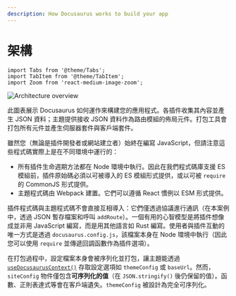 ```yaml
---
description: How Docusaurus works to build your app
---
```


# 架構

```mdx-code-block
import Tabs from '@theme/Tabs';
import TabItem from '@theme/TabItem';
import Zoom from 'react-medium-image-zoom';
```

<Zoom>

![Architecture overview](/img/architecture.png)

</Zoom>

此圖表展示 Docusaurus 如何運作來構建您的應用程式。各插件收集其內容並產生 JSON 資料；主題提供接收 JSON 資料作為路由模組的佈局元件。打包工具會打包所有元件並產生伺服器套件與客戶端套件。

雖然您（無論是插件開發者或網站建立者）始終在編寫 JavaScript，但請注意這些程式碼實際上是在不同環境中運行的：

- 所有插件生命週期方法都在 Node 環境中執行。因此在我們程式碼庫支援 ES 模組前，插件原始碼必須以可被導入的 ES 模組形式提供，或以可被 `require` 的 CommonJS 形式提供。
- 主題程式碼由 Webpack 建置。它們可以遵循 React 慣例以 ESM 形式提供。

插件程式碼與主題程式碼不會直接互相導入：它們僅透過協議進行通訊（在本案例中，透過 JSON 暫存檔案和呼叫 `addRoute`）。一個有用的心智模型是將插件想像成並非用 JavaScript 編寫，而是用其他語言如 Rust 編寫。使用者與插件互動的唯一方式是透過 `docusaurus.config.js`，該檔案本身在 Node 環境中執行（因此您可以使用 `require` 並傳遞回調函數作為插件選項）。

在打包過程中，設定檔案本身會被序列化並打包，讓主題能透過 [`useDocusaurusContext()`](../docusaurus-core.mdx#useDocusaurusContext) 存取設定選項如 `themeConfig` 或 `baseUrl`。然而，`siteConfig` 物件僅包含**可序列化的值**（在 `JSON.stringify()` 後仍保留的值）。函數、正則表達式等會在客戶端遺失。`themeConfig` 被設計為完全可序列化。